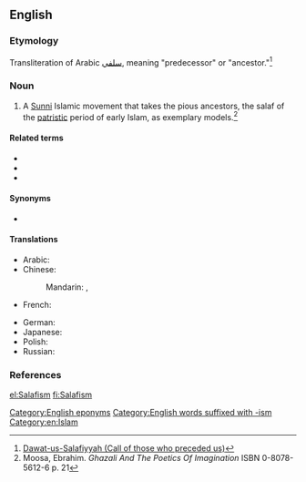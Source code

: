 ==English==
{{wikipedia}}

===Etymology===
Transliteration of Arabic [[سلفي]], meaning "predecessor" or "ancestor."<ref>[http://muttaqun.com/salafiyyah.html Dawat-us-Salafiyyah (Call of those who preceded us)]</ref>

===Noun===
{{en-noun|-}}

# A [[Sunni]] Islamic movement that takes the pious ancestors, the salaf of the [[patristic]] period of early Islam, as exemplary models.<ref>Moosa, Ebrahim. ''Ghazali And The Poetics Of Imagination'' ISBN 0-8078-5612-6 p. 21</ref>

====Related terms====
* {{l|en|Salafi}}
* {{l|en|Salafist}}
* {{l|en|Salafiyya}}

====Synonyms====
* {{l|en|Wahhabism}}

====Translations====
{{trans-top|a Sunni Islamic movement}}
* Arabic: {{t|ar|سَلَفِيَّة|f}}
* Chinese:
*: Mandarin: {{t|cmn|沙拉菲主義|sc=Hani}}, {{t|cmn|沙拉菲主义|tr=shālāfēizhǔyì|sc=Hani}}
* French: {{t+|fr|salafisme|m}}
{{trans-mid}}
* German: {{t+|de|Salafismus|m}}
* Japanese: {{t|ja|サラフィズム|tr=sarafizumu|sc=Jpan}}
* Polish: {{t|pl|salafizm|m}}
* Russian: {{t+|ru|салафи́зм|m}}
{{trans-bottom}}

===References===
<references/>

[[Category:English eponyms]]
[[Category:English words suffixed with -ism]]
[[Category:en:Islam]]

[[el:Salafism]]
[[fi:Salafism]]